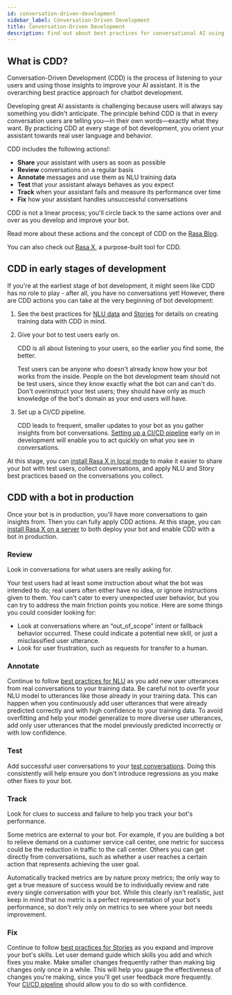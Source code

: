 ```yaml
---
id: conversation-driven-development
sidebar_label: Conversation-Driven Development
title: Conversation-Driven Development
description: Find out about best practices for conversational AI using Conversation-Driven Development.
---
```


## What is CDD?

Conversation-Driven Development (CDD) is the process of listening to your users and using those insights to improve your AI assistant. It is the overarching best practice approach for chatbot development.

Developing great AI assistants is challenging because users will always say something you didn't anticipate. The principle behind CDD is that in every conversation users are telling you—in their own words—exactly what they want. By practicing CDD at every stage of bot development, you orient your assistant towards real user language and behavior.

CDD includes the following actions!:

*   **Share** your assistant with users as soon as possible
*   **Review** conversations on a regular basis
*   **Annotate** messages and use them as NLU training data
*   **Test** that your assistant always behaves as you expect
*   **Track** when your assistant fails and measure its performance over time
*   **Fix** how your assistant handles unsuccessful conversations

CDD is not a linear process; you'll circle back to the same actions over and over as you develop and improve your bot.

Read more about these actions and the concept of CDD on the [Rasa Blog](https://blog.rasa.com/conversation-driven-development-a-better-approach-to-building-ai-assistants/).

You can also check out [Rasa X](https://rasa.com/docs/rasa-x/), a purpose-built tool for CDD.

## CDD in early stages of development

If you're at the earliest stage of bot development, it might seem like CDD has no role to play - after all, you have no conversations yet! However, there are CDD actions you can take at the very beginning of bot development:

1. See the best practices for [NLU data](generating-nlu-data.mdx) and [Stories](writing-stories.mdx) for details on creating training data with CDD in mind.
2. Give your bot to test users early on.

    CDD is all about listening to your users, so the earlier you find some, the better.

    Test users can be anyone who doesn't already know how your bot works from the inside. People on the bot development team should not be test users, since they know exactly what the bot can and can't do. Don't overinstruct your test users; they should have only as much knowledge of the bot's domain as your end users will have.

3. Set up a CI/CD pipeline.

    CDD leads to frequent, smaller updates to your bot as you gather insights from bot conversations. [Setting up a CI/CD pipeline](setting-up-ci-cd.mdx) early on in development will enable you to act quickly on what you see in conversations.


At this stage, you can [install Rasa X in local mode](https://rasa.com/docs/rasa-x/installation-and-setup/installation-guide/#local-mode) to make it easier to share your bot with test users, collect conversations, and apply NLU and Story best practices based on the conversations you collect.


## CDD with a bot in production

Once your bot is in production, you'll have more conversations to gain insights from. Then you can fully apply CDD actions.
At this stage, you can [install Rasa X on a server](https://rasa.com/docs/rasa-x/installation-and-setup/installation-guide/#helm-chart)
to both deploy your bot and enable CDD with a bot in production.

### Review

Look in conversations for what users are really asking for.

Your test users had at least some instruction about what the bot was intended to do; real users often either have no idea, or ignore instructions given to them. You can't cater to every unexpected user behavior, but you can try to address the main friction points you notice. Here are some things you could consider looking for:

*   Look at conversations where an “out_of_scope” intent or fallback behavior occurred. These could indicate a potential new skill, or just a misclassified user utterance.
*   Look for user frustration, such as requests for transfer to a human.

### Annotate

Continue to follow [best practices for NLU](generating-nlu-data.mdx) as you add new user utterances from real conversations to your training data. Be careful not to overfit your NLU model to utterances like those already in your training data. This can happen when you continuously add user utterances that were already predicted correctly and with high confidence to your training data.  To avoid overfitting and help your model generalize to more diverse user utterances, add only user utterances that the model previously predicted incorrectly or with low confidence.

### Test

Add successful user conversations to your [test conversations](testing-your-assistant.mdx). Doing this consistently will help ensure you don't introduce regressions as you make other fixes to your bot.

### Track

Look for clues to success and failure to help you track your bot's performance.

Some metrics are external to your bot. For example, if you are building a bot to relieve demand on a customer service call center, one metric for success could be the reduction in traffic to the call center. Others you can get directly from conversations, such as whether a user reaches a certain action that represents achieving the user goal.

Automatically tracked metrics are by nature proxy metrics; the only way to get a true measure of success would be to individually review and rate every single conversation with your bot. While this clearly isn't realistic, just keep in mind that no metric is a perfect representation of your bot's performance, so don't rely only on metrics to see where your bot needs improvement.

### Fix

Continue to follow [best practices for Stories](writing-stories.mdx) as you expand and improve your bot's skills. Let user demand guide which skills you add and which fixes you make. Make smaller changes frequently rather than making big changes only once in a while. This will help you gauge the effectiveness of changes you're making, since you'll get user feedback more frequently. Your [CI/CD pipeline](setting-up-ci-cd.mdx) should allow you to do so with confidence.
